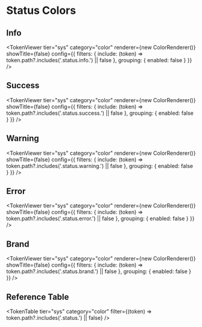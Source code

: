 
<Meta title="Token Reference/Semantic/Colors/Status" />

# Status Colors

<TokenSystemWrapper>

## Info

<TokenViewer 
  tier="sys" 
  category="color"
  renderer={new ColorRenderer()}
  showTitle={false}
  config={{
    filters: {
      include: (token) => token.path?.includes('.status.info.') || false
    },
    grouping: {
      enabled: false
    }
  }}
/>

## Success

<TokenViewer 
  tier="sys" 
  category="color"
  renderer={new ColorRenderer()}
  showTitle={false}
  config={{
    filters: {
      include: (token) => token.path?.includes('.status.success.') || false
    },
    grouping: {
      enabled: false
    }
  }}
/>

## Warning

<TokenViewer 
  tier="sys" 
  category="color"
  renderer={new ColorRenderer()}
  showTitle={false}
  config={{
    filters: {
      include: (token) => token.path?.includes('.status.warning.') || false
    },
    grouping: {
      enabled: false
    }
  }}
/>

## Error

<TokenViewer 
  tier="sys" 
  category="color"
  renderer={new ColorRenderer()}
  showTitle={false}
  config={{
    filters: {
      include: (token) => token.path?.includes('.status.error.') || false
    },
    grouping: {
      enabled: false
    }
  }}
/>

## Brand

<TokenViewer 
  tier="sys" 
  category="color"
  renderer={new ColorRenderer()}
  showTitle={false}
  config={{
    filters: {
      include: (token) => token.path?.includes('.status.brand.') || false
    },
    grouping: {
      enabled: false
    }
  }}
/>

## Reference Table

<TokenTable tier="sys" category="color" filter={(token) => token.path?.includes('.status.') || false} />

</TokenSystemWrapper>